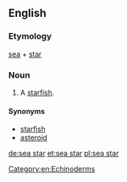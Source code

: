 {{also|seastar|sea-star}}
==English==

===Etymology===
[[sea]] + [[star]]

===Noun===
{{en-noun}}

# A [[starfish]].

====Synonyms====
*[[starfish]]
*[[asteroid]]
[[Category:en:Echinoderms]]

[[de:sea star]]
[[et:sea star]]
[[pl:sea star]]